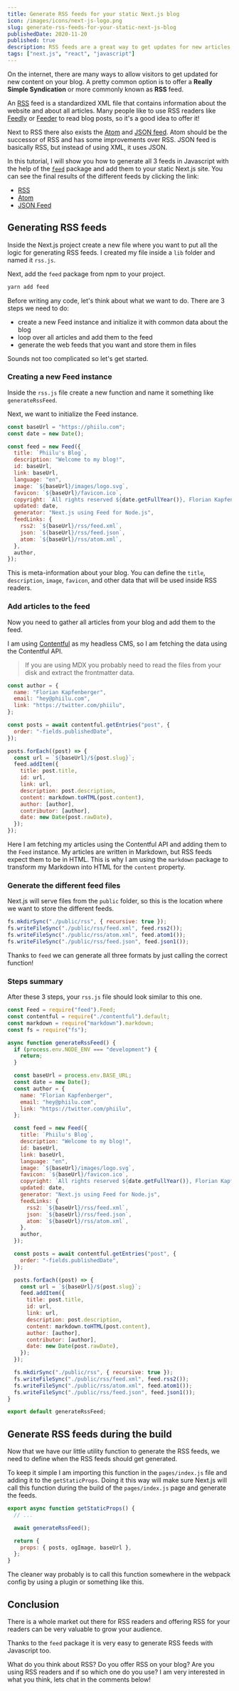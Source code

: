```yaml
---
title: Generate RSS feeds for your static Next.js blog
icon: /images/icons/next-js-logo.png
slug: generate-rss-feeds-for-your-static-next-js-blog
publishedDate: 2020-11-20
published: true
description: RSS feeds are a great way to get updates for new articles on a website, therefore having one on your blog can be valuable for your readers who are using RSS readers.
tags: ["next.js", "react", "javascript"]
---
```


On the internet, there are many ways to allow visitors to get updated for new content on your blog. A pretty common option is to offer a **Really Simple Syndication** or more commonly known as **RSS** feed.

An [RSS](https://en.wikipedia.org/wiki/RSS) feed is a standardized XML file that contains information about the website and about all articles. Many people like to use RSS readers like [Feedly](https://feedly.com/) or [Feeder](https://feeder.co/) to read blog posts, so it's a good idea to offer it!

Next to RSS there also exists the [Atom](<https://en.wikipedia.org/wiki/Atom_(Web_standard)>) and [JSON feed](https://jsonfeed.org/). Atom should be the successor of RSS and has some improvements over RSS. JSON feed is basically RSS, but instead of using XML, it uses JSON.

In this tutorial, I will show you how to generate all 3 feeds in Javascript with the help of the [`feed`](https://github.com/jpmonette/feed) package and add them to your static Next.js site. You can see the final results of the different feeds by clicking the link:

- [RSS](https://phiilu.com/rss/feed.xml)
- [Atom](https://phiilu.com/rss/atom.xml)
- [JSON Feed](https://phiilu.com/rss/feed.json)

## Generating RSS feeds

Inside the Next.js project create a new file where you want to put all the logic for generating RSS feeds. I created my file inside a `lib` folder and named it `rss.js`.

Next, add the `feed` package from npm to your project.

```bash
yarn add feed
```

Before writing any code, let's think about what we want to do. There are 3 steps we need to do:

- create a new Feed instance and initialize it with common data about the blog
- loop over all articles and add them to the feed
- generate the web feeds that you want and store them in files

Sounds not too complicated so let's get started.

### Creating a new Feed instance

Inside the `rss.js` file create a new function and name it something like `generateRssFeed`.

Next, we want to initialize the Feed instance.

```javascript
const baseUrl = "https://phiilu.com";
const date = new Date();

const feed = new Feed({
  title: `Phiilu's Blog`,
  description: "Welcome to my blog!",
  id: baseUrl,
  link: baseUrl,
  language: "en",
  image: `${baseUrl}/images/logo.svg`,
  favicon: `${baseUrl}/favicon.ico`,
  copyright: `All rights reserved ${date.getFullYear()}, Florian Kapfenberger`,
  updated: date,
  generator: "Next.js using Feed for Node.js",
  feedLinks: {
    rss2: `${baseUrl}/rss/feed.xml`,
    json: `${baseUrl}/rss/feed.json`,
    atom: `${baseUrl}/rss/atom.xml`,
  },
  author,
});
```

This is meta-information about your blog. You can define the `title`, `description`, `image`, `favicon`, and other data that will be used inside RSS readers.

### Add articles to the feed

Now you need to gather all articles from your blog and add them to the feed.

I am using [Contentful](https://www.contentful.com/) as my headless CMS, so I am fetching the data using the Contentful API.

> If you are using MDX you probably need to read the files from your disk and extract the frontmatter data.

```javascript
const author = {
  name: "Florian Kapfenberger",
  email: "hey@phiilu.com",
  link: "https://twitter.com/phiilu",
};

const posts = await contentful.getEntries("post", {
  order: "-fields.publishedDate",
});

posts.forEach((post) => {
  const url = `${baseUrl}/${post.slug}`;
  feed.addItem({
    title: post.title,
    id: url,
    link: url,
    description: post.description,
    content: markdown.toHTML(post.content),
    author: [author],
    contributor: [author],
    date: new Date(post.rawDate),
  });
});
```

Here I am fetching my articles using the Contentful API and adding them to the `Feed` instance. My articles are written in Markdown, but RSS feeds expect them to be in HTML. This is why I am using the `markdown` package to transform my Markdown into HTML for the `content` property.

### Generate the different feed files

Next.js will serve files from the `public` folder, so this is the location where we want to store the different feeds.

```javascript
fs.mkdirSync("./public/rss", { recursive: true });
fs.writeFileSync("./public/rss/feed.xml", feed.rss2());
fs.writeFileSync("./public/rss/atom.xml", feed.atom1());
fs.writeFileSync("./public/rss/feed.json", feed.json1());
```

Thanks to `feed` we can generate all three formats by just calling the correct function!

### Steps summary

After these 3 steps, your `rss.js` file should look similar to this one.

```javascript
const Feed = require("feed").Feed;
const contentful = require("./contentful").default;
const markdown = require("markdown").markdown;
const fs = require("fs");

async function generateRssFeed() {
  if (process.env.NODE_ENV === "development") {
    return;
  }

  const baseUrl = process.env.BASE_URL;
  const date = new Date();
  const author = {
    name: "Florian Kapfenberger",
    email: "hey@phiilu.com",
    link: "https://twitter.com/phiilu",
  };

  const feed = new Feed({
    title: `Phiilu's Blog`,
    description: "Welcome to my blog!",
    id: baseUrl,
    link: baseUrl,
    language: "en",
    image: `${baseUrl}/images/logo.svg`,
    favicon: `${baseUrl}/favicon.ico`,
    copyright: `All rights reserved ${date.getFullYear()}, Florian Kapfenberger`,
    updated: date,
    generator: "Next.js using Feed for Node.js",
    feedLinks: {
      rss2: `${baseUrl}/rss/feed.xml`,
      json: `${baseUrl}/rss/feed.json`,
      atom: `${baseUrl}/rss/atom.xml`,
    },
    author,
  });

  const posts = await contentful.getEntries("post", {
    order: "-fields.publishedDate",
  });

  posts.forEach((post) => {
    const url = `${baseUrl}/${post.slug}`;
    feed.addItem({
      title: post.title,
      id: url,
      link: url,
      description: post.description,
      content: markdown.toHTML(post.content),
      author: [author],
      contributor: [author],
      date: new Date(post.rawDate),
    });
  });

  fs.mkdirSync("./public/rss", { recursive: true });
  fs.writeFileSync("./public/rss/feed.xml", feed.rss2());
  fs.writeFileSync("./public/rss/atom.xml", feed.atom1());
  fs.writeFileSync("./public/rss/feed.json", feed.json1());
}

export default generateRssFeed;
```

## Generate RSS feeds during the build

Now that we have our little utility function to generate the RSS feeds, we need to define when the RSS feeds should get generated.

To keep it simple I am importing this function in the `pages/index.js` file and adding it to the `getStaticProps`. Doing it this way will make sure Next.js will call this function during the build of the `pages/index.js` page and generate the feeds.

```javascript
export async function getStaticProps() {
  // ...

  await generateRssFeed();

  return {
    props: { posts, ogImage, baseUrl },
  };
}
```

The cleaner way probably is to call this function somewhere in the webpack config by using a plugin or something like this.

## Conclusion

There is a whole market out there for RSS readers and offering RSS for your readers can be very valuable to grow your audience.

Thanks to the `feed` package it is very easy to generate RSS feeds with Javascript too.

What do you think about RSS? Do you offer RSS on your blog? Are you using RSS readers and if so which one do you use? I am very interested in what you think, lets chat in the comments below!
